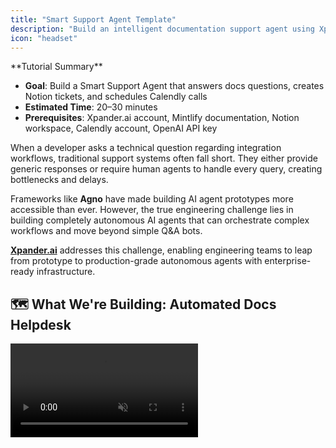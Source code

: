 ```yaml
---
title: "Smart Support Agent Template"
description: "Build an intelligent documentation support agent using Xpander.ai, Mintlify, Notion & Calendly that escalates to human agents when needed"
icon: "headset"
---
```


<Note>
  **Tutorial Summary**

  - **Goal**: Build a Smart Support Agent that answers docs questions, creates Notion tickets, and schedules Calendly calls
  - **Estimated Time**: 20–30 minutes
  - **Prerequisites**: Xpander.ai account, Mintlify documentation, Notion workspace, Calendly account, OpenAI API key
</Note>

When a developer asks a technical question regarding integration workflows, traditional support systems often fall short. They either provide generic responses or require human agents to handle every query, creating bottlenecks and delays.

Frameworks like **Agno** have made building AI agent prototypes more accessible than ever. However, the true engineering challenge lies in building completely autonomous AI agents that can orchestrate complex workflows and move beyond simple Q&A bots.

**[Xpander.ai](http://xpander.ai)** addresses this challenge, enabling engineering teams to leap from prototype to production-grade autonomous agents with enterprise-ready infrastructure.

## 🗺️ What We're Building: Automated Docs Helpdesk

<Frame>
  <video muted loop playsInline controls className="w-full aspect-video" src="https://assets.xpanderai.io/demo_xpander_support_agent.mp4" />
</Frame>

Ever feel stuck answering the same customer questions again and again? No matter how good your documentation is, customers can't find the right answers to their queries. This leads to repetitive support tickets, increased workload on human agents, and slow response times.

Imagine your documentation being part of your support team. With **Xpander.ai**, we can create an AI agent that lives inside the documentation itself—capable of answering queries accurately and with speed. When unable to find answers, it escalates tickets to Notion for human intervention and provides options to schedule calls via Calendly.

## ✨ Key Features

### 1. Smart Documentation Search
- **Answer First** – Agent's primary goal is to find answers directly within the documentation
- **Confidence-based responses** – Only provides answers when confidence ≥ 0.85
- **Source citation** – Always includes documentation URLs for transparency

### 2. Intelligent Escalation
- **Smart ticket creation** – Creates Notion tickets when unable to find relevant answers
- **No guesswork** – Never provides uncertain responses
- **Human handoff** – Seamless transition to human support when needed

### 3. Proactive Scheduling
- **Calendly integration** – Offers call scheduling after handling tickets
- **Flexible booking** – Users can schedule calls regardless of ticket status
- **Multi-modal support** – Combines chat, tickets, and calls for comprehensive support

## 🛠️ Prerequisites

1. **Xpander.ai account** – For agent orchestration and deployment
2. **Mintlify documentation** – Source of truth for agent responses  
3. **Notion workspace** – For ticket management and escalation
4. **Calendly account** – For call scheduling integration
5. **OpenAI API key** – For LLM inference (GPT-4o-mini recommended)

<Tip>
  The entire project is available on **Xpander.ai** platform as a **pre-built template**. With just a few clicks, you can deploy your version. This template is already in use within the Xpander.ai community.

  [**Explore Support Agent Template**](https://app.xpander.ai/agents/e794a1aa-d437-4bb3-a06e-8f35535d6e58)
</Tip>

## 🧑‍💻 Step-by-Step Implementation

### Step 1: Setting Up the Agent

Access the Xpander platform at `https://app.xpander.ai/` and click "New Agent" at the top right of the workspace.

<Frame>
  ![Agent Creation](/images/tutorial-3/image.png)
</Frame>

**Configuration:**
- **Agent Name**: Mintlify Docs Support Agent
- **Framework**: Agno (currently the only framework available on Xpander.ai)
- **LLM Selection**: GPT-4o-mini (recommended for speed and efficiency)
- **Knowledge Base**: Connect your Mintlify documentation files for RAG (Retrieval-Augmented Generation)

<Frame>
  ![Agent Configuration](/images/tutorial-3/image 1.png)
</Frame>

### Step 2: Writing the System Prompt

The system prompt is critical as it determines the core instructions for the agent. Xpander.ai provides an in-built AI to help generate effective prompts.

**Our Approach:**

**Mission Statement:**
```
You are the Mintlify agent for xpander.ai. Serve as the primary support channel using only Mintlify docs, OR if confidence is below 0.85, start the fallback process.
```

**Behavior Workflow:**
1. **High Confidence (≥ 0.85)**: Paraphrase the answer concisely and cite the source URL
2. **Low Confidence (< 0.85)**: Start the fallback process (no guessing allowed)

<Frame>
  ![Smart Support Agent Architecture](/images/tutorial-3/mintlify-seq.drawio.png)
</Frame>

**Fallback Process:**
- Offer to create a support ticket through **Notion**
- After ticket creation or user preference, provide **Calendly** scheduling option

<Frame>
  ![System Prompt Configuration](/images/tutorial-3/image 2.png)
</Frame>

### Step 3: Multi-Agent Coordination

Xpander.ai makes third-party tool integration completely hassle-free through ready-to-use connectors.

**Configuring Mintlify Search Tool:**

In the tools tab, configure the Mintlify Search tool with additional instructions for effective documentation querying.

<Frame>
  ![Mintlify Tool Configuration](/images/tutorial-3/image 3.png)
</Frame>

**Attaching Third-Party Agents:**

Navigate to the Connectors menu and find connectors for Notion and Calendly. Each connector provides ready-made API endpoints for specific actions:

- **Notion**: API endpoint for creating support tickets
- **Calendly**: API endpoint for scheduling calls

<Frame>
  ![Notion Connector](/images/tutorial-3/image 4.png)
</Frame>

<Frame>
  ![Calendly Connector](/images/tutorial-3/image 5.png)
</Frame>

In the Multi-agent tab, attach the third-party agents (Xpander-Notion and Calendly) found in the connectors menu.

<Frame>
  ![Multi-Agent Setup](/images/tutorial-3/image 6.png)
</Frame>

### Step 4: Setting Rules and Goals

Encode the most important instructions as Rules and Goals for consistent behavior.

**Key Rule**: 
```
Always answer user queries solely using xpander.ai's Mintlify-indexed documentation, querying llms.txt and llms-full.txt first.
```

**Key Goal**: 
```
When documentation lacks confident answers, offer to create a Notion support ticket with relevant user query details for further assistance.
```

<Frame>
  ![Rules and Goals](/images/tutorial-3/image 7.png)
</Frame>

## 🧪 Agent in Action

### Scenario 1: Answer Not Found (Escalation Flow)

**User Query:**
```
Hi I need help configuring agent with Agno, is your team available tomorrow morning for a tech session @AI Support engineer
```

**Agent Response Flow:**

1. **Initial Assessment**: Agent searches documentation but finds no confident answer
2. **Escalation Offer**: "I couldn't locate a relevant entry in our documentation for that specific integration. Would you like to open a support ticket in Notion so our team can assist further?"
3. **Ticket Creation**: Creates support ticket #12345 in Notion
4. **Follow-up**: "Great, I've created a support ticket #12345 for you. Our team will be in touch shortly. Would you also like to schedule a call with our support team to discuss this issue?"

<Frame>
  ![Escalation Flow](/images/tutorial-3/WhatsApp_Image_2025-07-29_at_08.57.05_0decc882.jpg)
</Frame>

<Frame>
  ![Agent Graph](/images/tutorial-3/image 8.png)
</Frame>

<Note>
  **Observe the control-flow in Agent Graph during response generation** - this shows how the multi-agent system coordinates between different tools and services.
</Note>

**Results:**

- **Notion Ticket Created**:
<Frame>
  ![Notion Ticket](/images/tutorial-3/WhatsApp_Image_2025-07-29_at_08.57.06_c76b6c42.jpg)
</Frame>

- **Calendly Call Scheduled**:
<Frame>
  ![Calendly Booking](/images/tutorial-3/WhatsApp_Image_2025-07-29_at_08.57.06_8da35ccf.jpg)
</Frame>

### Scenario 2: Answer Found (Direct Response)

When the agent finds a high-confidence answer, the interaction is quick and efficient. It provides a direct response along with the source URL from the documentation.

<Frame>
  ![Direct Answer](/images/tutorial-3/WhatsApp_Image_2025-07-29_at_08.57.07_32b76d65.jpg)
</Frame>

**Support tickets and their status in Notion:**

<Frame>
  ![Notion Dashboard](/images/tutorial-3/1000209568.jpg)
</Frame>

## 💻 Developer Support Capabilities

While the primary focus is on no-code workflow, **Xpander.ai** also excels at processing technical queries and providing comprehensive developer support.

**Example: Technical Integration Query**

<Frame>
  ![Developer Query 1](/images/tutorial-3/1000209637.jpg)
</Frame>

<Frame>
  ![Developer Query 2](/images/tutorial-3/1000209638.jpg)
</Frame>

<Frame>
  ![Developer Query 3](/images/tutorial-3/1000209639.jpg)
</Frame>

When developers ask technical questions about integration workflows with Agno, the Mintlify Support Agent provides:

- **Step-by-step descriptions** of required integration steps
- **Inline code snippets** for specific integration patterns
- **Best practices** and troubleshooting guidance
- **Source documentation links** for deeper exploration

## 🎯 Final Thoughts

Building the Mintlify Docs Support Agent on **Xpander.ai** demonstrates how powerful automation can be achieved using no-code platforms. This level of support system automation is a game-changer that significantly reduces human workload while maintaining high-quality assistance.

**Key Benefits:**

- **24/7 Availability** – Solves user queries in seconds, any time of day
- **Smart Escalation** – Knows exactly when human intervention is needed
- **Seamless Integration** – Connects documentation, ticketing, and scheduling in one workflow
- **No Technical Expertise Required** – Built entirely through no-code interfaces

**Production Impact:**

- **Reduced Support Load** – Handles routine documentation queries automatically
- **Faster Response Times** – Instant answers for documented topics
- **Better User Experience** – Consistent, accurate responses with proper source attribution
- **Efficient Escalation** – Human agents only handle complex, undocumented issues

The no-code approach of **Xpander.ai** enables teams to create sophisticated assistants without backend complexity, infrastructure management, or extensive development resources.

**Next Steps:**
- Customize the confidence threshold based on your documentation quality
- Add more connectors for your specific toolstack (Jira, Zendesk, etc.)
- Implement custom escalation rules for different types of queries
- Set up analytics to track agent performance and user satisfaction

Ready to transform your support workflow? Start building your intelligent support agent today! 🚀

<Tip>
  **Quick Start**: Use the pre-built template at [Xpander.ai Support Agent Template](https://docs.xpander.ai/examples/templates/03-support-agent) to get started in minutes rather than building from scratch.
</Tip>